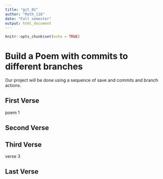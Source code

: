 ```yaml
---
title: "git_01"
author: "Math_116"
date: "Fall semester"
output: html_document
---
```


```r
knitr::opts_chunk$set(echo = TRUE)
```
# Build a Poem with commits to different branches
Our project will be done using a sequence of save and commits and branch actions.
<!-- Do not modify or change any text in "!--" bracketed areas such as this --- these are instructions to
you, if you change any of this the git program will notice it and compromise your git merging strategy !-->

## First Verse 
<!--Put the first five lines of a poem by Lewis Carrol in this section!-->
poem 1


## Second Verse
<!--Put the first five lines of a poem by Robert Frost here!-->

## Third Verse
<!--Put the first two verses of The Walrus and the Carpenter here!-->
verse 3


## Last Verse
<!--Put a short poem of your choice 8-20 lines,here!-->
